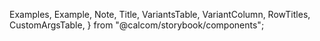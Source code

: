 
  Examples,
  Example,
  Note,
  Title,
  VariantsTable,
  VariantColumn,
  RowTitles,
  CustomArgsTable,
} from "@calcom/storybook/components";


<Meta title="Features/Events/Meta" component={EventDetails} />

<Title title="Event Meta" suffix="Brief" subtitle="Version 2.0 — Last Update: 12 Dec 2022" />

<Examples title="Combined event meta block">
  <div style={{ maxWidth: 300 }}>
    <Example title="Event Title">
      <EventTitle event={mockEvent} />
    </Example>
    <Example title="Event Details">
      <EventDetails event={mockEvent} />
    </Example>
  </div>
</Examples>

<Canvas>
  <Story name="All variants">
    <VariantsTable titles={["Event Meta Components"]} columnMinWidth={150}>
      <VariantRow variant="">
        <div style={{ maxWidth: 300 }}>
          <EventMembers
            users={[
              { name: "Pro example", username: "pro" },
              { name: "Team example", username: "team" },
            ]}
          />
          <EventTitle>Quick catch-up</EventTitle>
          <EventDetails event={mockEvent} />
        </div>
      </VariantRow>
    </VariantsTable>
  </Story>
</Canvas>

